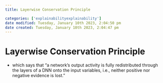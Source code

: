 ```yaml
---
title: Layerwise Conservation Principle

categories: ['explainabilityexplainability']
date modified: Tuesday, January 10th 2023, 2:04:50 pm
date created: Tuesday, January 10th 2023, 2:04:47 pm
---
```


# Layerwise Conservation Principle


- which says that "a network's output activity is fully redistributed through the layers of a DNN onto the input variables, i.e., neither positive nor negative evidence is lost."



